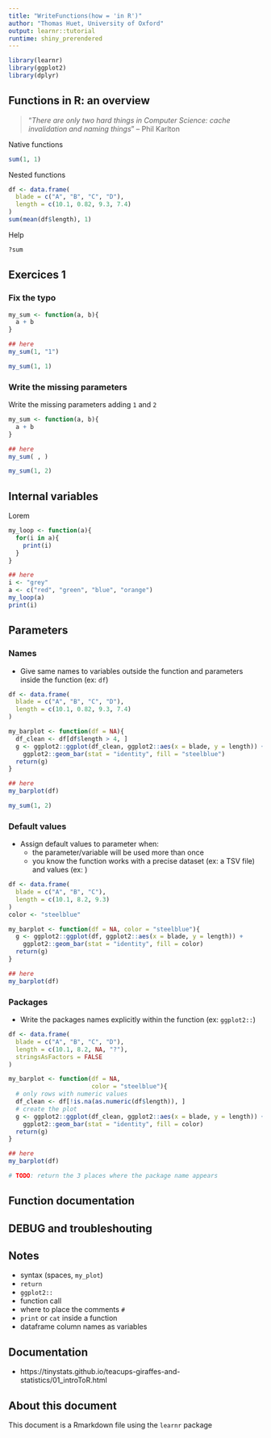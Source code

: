 ```yaml
---
title: "WriteFunctions(how = 'in R')"
author: "Thomas Huet, University of Oxford"
output: learnr::tutorial
runtime: shiny_prerendered
---
```


```r
library(learnr)
library(ggplot2)
library(dplyr)
```

## Functions in R: an overview
> "*There are only two hard things in Computer Science: cache invalidation and naming things*" -- Phil Karlton

Native functions

```r
sum(1, 1)
```

Nested functions

```r
df <- data.frame(
  blade = c("A", "B", "C", "D"),
  length = c(10.1, 0.82, 9.3, 7.4)
)
sum(mean(df$length), 1)
```

Help

```r
?sum
```

## Exercices 1

### Fix the typo

```r
my_sum <- function(a, b){
  a + b
}

## here
my_sum(1, "1")
```

```r
my_sum(1, 1)
```

### Write the missing parameters

Write the missing parameters adding `1` and `2`

```r
my_sum <- function(a, b){
  a + b
}

## here
my_sum( , )
```

```r
my_sum(1, 2)
```


## Internal variables

Lorem

```r
my_loop <- function(a){
  for(i in a){
    print(i)
  }
}

## here
i <- "grey"
a <- c("red", "green", "blue", "orange")
my_loop(a)
print(i)
```

## Parameters

### Names

* Give same names to variables outside the function and parameters inside the function (ex: `df`)

```r

df <- data.frame(
  blade = c("A", "B", "C", "D"),
  length = c(10.1, 0.82, 9.3, 7.4)
)

my_barplot <- function(df = NA){
  df_clean <- df[df$length > 4, ]
  g <- ggplot2::ggplot(df_clean, ggplot2::aes(x = blade, y = length)) + 
    ggplot2::geom_bar(stat = "identity", fill = "steelblue")
  return(g)
}

## here
my_barplot(df)
```

```r
my_sum(1, 2)
```

### Default values

* Assign default values to parameter when:
  - the parameter/variable will be used more than once
  - you know the function works with a precise dataset (ex: a TSV file) and values (ex: )


```r

df <- data.frame(
  blade = c("A", "B", "C"),
  length = c(10.1, 8.2, 9.3)
)
color <- "steelblue"

my_barplot <- function(df = NA, color = "steelblue"){
  g <- ggplot2::ggplot(df, ggplot2::aes(x = blade, y = length)) + 
    ggplot2::geom_bar(stat = "identity", fill = color)
  return(g)
}

## here
my_barplot(df)
```

### Packages


* Write the packages names explicitly within the function (ex: `ggplot2::`)

```r

df <- data.frame(
  blade = c("A", "B", "C", "D"),
  length = c(10.1, 8.2, NA, "?"),
  stringsAsFactors = FALSE
)

my_barplot <- function(df = NA, 
                       color = "steelblue"){
  # only rows with numeric values
  df_clean <- df[!is.na(as.numeric(df$length)), ]
  # create the plot
  g <- ggplot2::ggplot(df_clean, ggplot2::aes(x = blade, y = length)) + 
    ggplot2::geom_bar(stat = "identity", fill = color)
  return(g)
}

## here
my_barplot(df)
```

```r
# TODO: return the 3 places where the package name appears
```

## Function documentation

## DEBUG and troubleshouting

## Notes

* syntax (spaces, `my_plot`)
* `return`
* `ggplot2::`
* function call
* where to place the comments `#`
* `print` or `cat` inside a function
* dataframe column names as variables


## Documentation

- https://tinystats.github.io/teacups-giraffes-and-statistics/01_introToR.html

## About this document

This document is a Rmarkdown file using the `learnr` package
